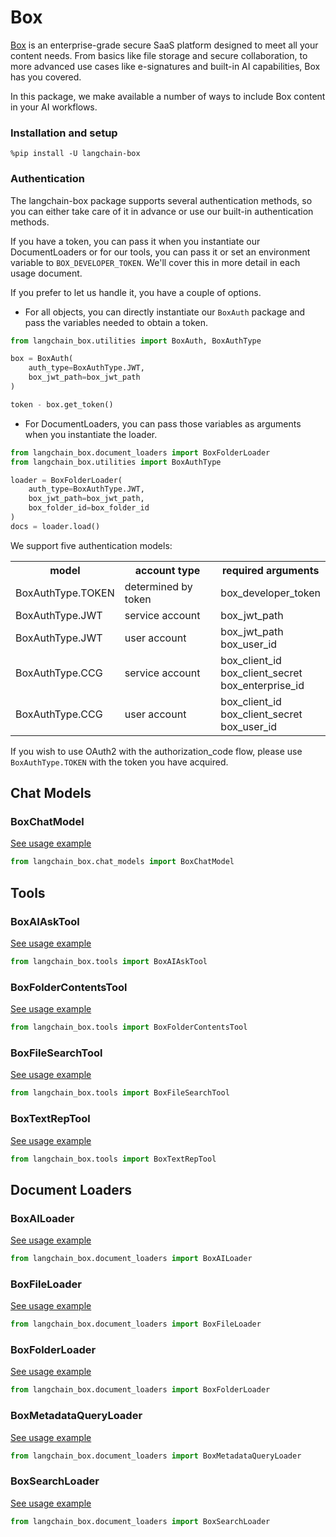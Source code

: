 # Box

[Box](https://box.com) is an enterprise-grade secure SaaS platform designed to meet all your content needs. From basics like file storage and secure collaboration, to more advanced use cases like e-signatures and built-in AI capabilities, Box has you covered. 

In this package, we make available a number of ways to include Box content in your AI workflows. 

### Installation and setup

```text
%pip install -U langchain-box

```

### Authentication

The langchain-box package supports several authentication methods, so you can either take care of it in advance or use our built-in authentication methods.

If you have a token, you can pass it when you instantiate our DocumentLoaders or for our tools, you can pass it or set an environment variable to `BOX_DEVELOPER_TOKEN`. We'll cover this in more detail in each usage document.

If you prefer to let us handle it, you have a couple of options. 

* For all objects, you can directly instantiate our `BoxAuth` package and pass the variables needed to obtain a token.

```python
from langchain_box.utilities import BoxAuth, BoxAuthType

box = BoxAuth(
    auth_type=BoxAuthType.JWT,
    box_jwt_path=box_jwt_path
)

token - box.get_token()
```

* For DocumentLoaders, you can pass those variables as arguments when you instantiate the loader.

```python
from langchain_box.document_loaders import BoxFolderLoader
from langchain_box.utilities import BoxAuthType

loader = BoxFolderLoader(
    auth_type=BoxAuthType.JWT,
    box_jwt_path=box_jwt_path,
    box_folder_id=box_folder_id
)
docs = loader.load()
```

We support five authentication models:

<table>
  <tr>
    <th>model</th>
    <th>account type</th>
    <th>required arguments</th>
  </tr>
  <tr>
    <td>BoxAuthType.TOKEN</td>
    <td>determined by token</td>
    <td>box_developer_token</td>
  </tr>
  <tr>
    <td>BoxAuthType.JWT</td>
    <td>service account</td>
    <td>box_jwt_path</td>
  </tr>
  <tr>
    <td>BoxAuthType.JWT</td>
    <td>user account</td>
    <td>box_jwt_path<br />box_user_id</td>
  </tr>
  <tr>
    <td>BoxAuthType.CCG</td>
    <td>service account</td>
    <td>box_client_id<br />box_client_secret<br />box_enterprise_id</td>
  </tr>
  <tr>
    <td>BoxAuthType.CCG</td>
    <td>user account</td>
    <td>box_client_id<br />box_client_secret<br />box_user_id</td>
  </tr>
</table>

If you wish to use OAuth2 with the authorization_code flow, please use `BoxAuthType.TOKEN` with the token you have acquired.

## Chat Models

### BoxChatModel

[See usage example](/docs/integrations/chat/box_chat_model)

```python
from langchain_box.chat_models import BoxChatModel

```

## Tools

### BoxAIAskTool

[See usage example](/docs/integrations/tools/box_ai_tool)

```python
from langchain_box.tools import BoxAIAskTool

```

### BoxFolderContentsTool

[See usage example](/docs/integrations/tools/box_folder_tool)

```python
from langchain_box.tools import BoxFolderContentsTool

```

### BoxFileSearchTool

[See usage example](/docs/integrations/tools/box_search_tool)

```python
from langchain_box.tools import BoxFileSearchTool

```

### BoxTextRepTool

[See usage example](/docs/integrations/tools/box_text_tool)

```python
from langchain_box.tools import BoxTextRepTool

```

## Document Loaders

### BoxAILoader

[See usage example](/docs/integrations/document_loaders/box_ai_loader)

```python
from langchain_box.document_loaders import BoxAILoader

```

### BoxFileLoader

[See usage example](/docs/integrations/document_loaders/box_file_loader)

```python
from langchain_box.document_loaders import BoxFileLoader

```

### BoxFolderLoader

[See usage example](/docs/integrations/document_loaders/box_folder_loader)

```python
from langchain_box.document_loaders import BoxFolderLoader

```

### BoxMetadataQueryLoader

[See usage example](/docs/integrations/document_loaders/box_metadata_loader)

```python
from langchain_box.document_loaders import BoxMetadataQueryLoader

```

### BoxSearchLoader

[See usage example](/docs/integrations/document_loaders/box_search_loader)

```python
from langchain_box.document_loaders import BoxSearchLoader

```
